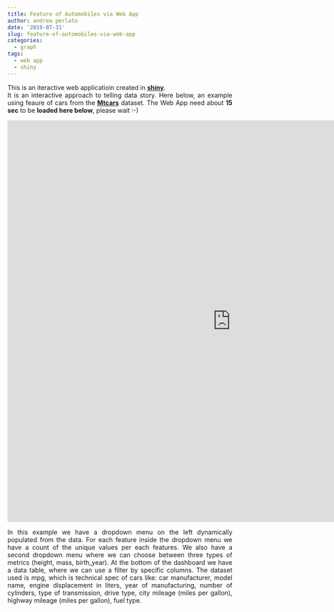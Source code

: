 ```yaml
---
title: Feature of Automobiles via Web App
author: andrea perlato
date: '2019-07-31'
slug: feature-of-automobiles-via-web-app
categories:
  - graph
tags:
  - web app
  - shiny
---
```



<style>
body {
text-align: justify}
</style>

This is an iteractive web applicatioin created in [**shiny**](https://shiny.rstudio.com/). </br>
It is an interactive approach to telling data story. Here below, an example using feaure of cars from the [**Mtcars**](https://stat.ethz.ch/R-manual/R-devel/library/datasets/html/mtcars.html) dataset. The Web App need about **15 sec** to be **loaded here below**, please wait :-)


<iframe width="1000" height="900" scrolling="no" frameborder="no"  src="https://andrea-perlato.shinyapps.io/TechnicalCars/"> </iframe>

In this example we have a dropdown menu on the left dynamically populated from the data. For each feature inside the dropdown menu we have a count of the unique values per each features. We also have a second dropdown menu where we can choose between three types of metrics (height, mass, birth_year). At the bottom of the dashboard we have a data table, where we can use a filter by specific columns. The dataset used is mpg, which is technical spec of cars like: car manufacturer, model name, engine displacement in liters, year of manufacturing, number of cylinders, type of transmission, drive type, city mileage (miles per gallon), highway mileage (miles per gallon), fuel type. 
